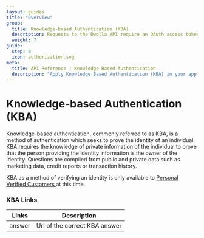 ```yaml
---
layout: guides
title: "Overview"
group:
  title: Knowledge-based Authentication (KBA)
  description: Requests to the Dwolla API require an OAuth access token for authentication. Learn about Dwolla’s supported authorization flow and how to create an access token.
  weight: 7
guide:
  step: 0
  icon: authorization.svg
meta:
  title: API Reference | Knowledge Based Authentication
  description: "Apply Knowledge Based Authentication (KBA) in your application to verify the identity of a Personal Verified Customer."
---
```


# Knowledge-based Authentication (KBA)

Knowledge-based authentication, commonly referred to as KBA, is a method of authentication which seeks to prove the identity of an individual. KBA requires the knowledge of private information of the individual to prove that the person providing the identity information is the owner of the identity. Questions are compiled from public and private data such as marketing data, credit reports or transaction history.

<AlertBar variation="warning">
  KBA as a method of verifying an identity is only available to
  <a href="/concepts/customer-types#verified-customer">
    Personal Verified Customers
  </a>
  at this time.
</AlertBar>

### KBA Links

| Links  | Description                   |
| ------ | ----------------------------- |
| answer | Url of the correct KBA answer |
